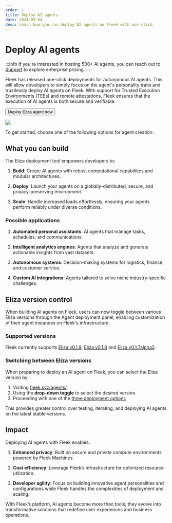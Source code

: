```yaml
---
order: 1
title: Deploy AI agents
date: 2024-09-04
desc: Learn how you can deploy AI agents on Fleek with one click.
---
```



# Deploy AI agents

:::info
If you're interested in hosting 500+ AI agents, you can reach out to [Support](/requests/new/) to explore enterprise pricing.
:::

Fleek has released one-click deployments for autonomous AI agents. This will allow developers to simply focus on the agent's personality traits and trustlessly deploy AI agents on Fleek. With support for Trusted Execution Environments (TEEs) and remote attestations, Fleek ensures that the execution of AI agents is both secure and verifiable.

<div className="mb-16 w-fit">
  <Button
    variant="primary-outline"
    href="https://fleek.xyz/agents/"
    target="_blank"
    rel="noopener noreferrer"
  >
    Deploy Eliza agent now
  </Button>
</div>

![](./eliza-fleek.jpg)

To get started, choose one of the following options for agent creation:

<div className='grid grid-cols-1 lg:grid-cols-2 gap-12 mb-40'>

<DocIntroCard
  title="Upload Characterfile"
  description="Upload the characterfile of your AI agent."
  href="/docs/ai-agents/upload-characterfile"
/>
<DocIntroCard
  title="Build From Scratch"
  description="Build your agent from scratch"
  href="/docs/ai-agents/build-from-scratch"
/>
<DocIntroCard
  title="Select Template "
  description="Build your agent from our template"
  href="/docs/ai-agents/select-template"
/>

</div>

<div className="bg-gray-dark-6 p-[1px]" />

## What you can build

The Eliza deployment tool empowers developers to:

1. **Build**: Create AI agents with robust computational capabilities and modular architectures.

2. **Deploy**: Launch your agents on a globally-distributed, secure, and privacy-preserving environment.

3. **Scale**: Handle increased loads effortlessly, ensuring your agents perform reliably under diverse conditions.

### Possible applications

1. **Automated personal assistants**: AI agents that manage tasks, schedules, and communications.

2. **Intelligent analytics engines**: Agents that analyze and generate actionable insights from vast datasets.

3. **Autonomous systems**: Decision-making systems for logistics, finance, and customer service.

4. **Custom AI integrations**: Agents tailored to solve niche industry-specific challenges.

<div className="my-12 bg-gray-dark-6 p-[1px]" />

## Eliza version control

When building AI agents on Fleek, users can now toggle between various Eliza versions through the Agent deployment panel, enabling customization of their agent instances on Fleek's infrastructure.

### Supported versions

Fleek currently supports [Eliza v0.1.9](https://elizaos.github.io/eliza/docs/changelog/#v019-2025-02-01), [Eliza v0.1.8](https://elizaos.github.io/eliza/docs/changelog/#v018-alpha1-january-31-2025) and [Eliza v0.1.7alpha2](https://elizaos.github.io/eliza/docs/changelog/#version-017-alpha2-2024-12-28).

### Switching between Eliza versions

When preparing to deploy an AI agent on Fleek, you can select the Eliza version by:

1. Visiting [fleek.xyz/agents/](https://fleek.xyz/agents/).
2. Using the **drop-down toggle** to select the desired version.
3. Proceeding with one of the [three deployment options](/docs/ai-agents/#deploy-ai-agents)

This provides greater control over testing, iterating, and deploying AI agents on the latest stable versions.

<div className="my-12 bg-gray-dark-6 p-[1px]" />

## Impact

Deploying AI agents with Fleek enables:

1. **Enhanced privacy**: Built on secure and private compute environments powered by Fleek Machines.

2. **Cost efficiency**: Leverage Fleek’s infrastructure for optimized resource utilization.

3. **Developer agility**: Focus on building innovative agent personalities and configurations while Fleek handles the complexities of deployment and scaling.

With Fleek’s platform, AI agents become more than tools; they evolve into transformative solutions that redefine user experiences and business operations.
